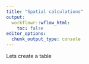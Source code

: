 ```yaml
---
title: "Spatial calculations"
output:
  workflowr::wflow_html:
    toc: false
editor_options:
  chunk_output_type: console
---
```


Lets create a table
